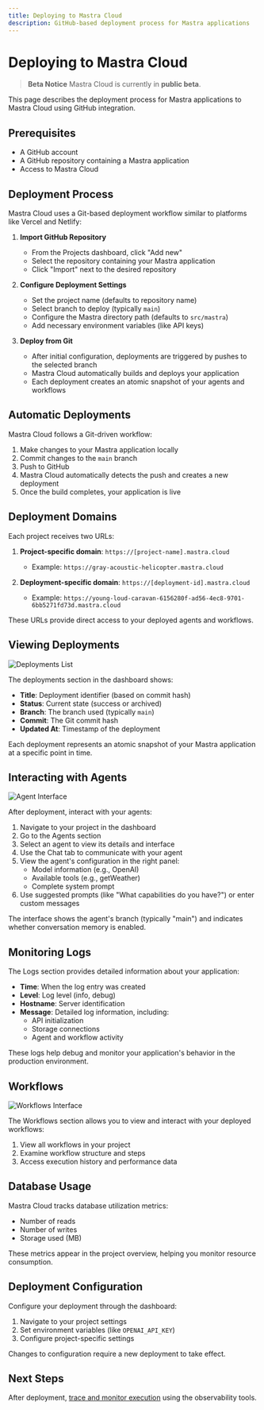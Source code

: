 ```yaml
---
title: Deploying to Mastra Cloud
description: GitHub-based deployment process for Mastra applications
---
```


# Deploying to Mastra Cloud

> **Beta Notice**
> Mastra Cloud is currently in **public beta**.

This page describes the deployment process for Mastra applications to Mastra Cloud using GitHub integration.

## Prerequisites

- A GitHub account
- A GitHub repository containing a Mastra application
- Access to Mastra Cloud

## Deployment Process

Mastra Cloud uses a Git-based deployment workflow similar to platforms like Vercel and Netlify:

1. **Import GitHub Repository**

   - From the Projects dashboard, click "Add new"
   - Select the repository containing your Mastra application
   - Click "Import" next to the desired repository

2. **Configure Deployment Settings**

   - Set the project name (defaults to repository name)
   - Select branch to deploy (typically `main`)
   - Configure the Mastra directory path (defaults to `src/mastra`)
   - Add necessary environment variables (like API keys)

3. **Deploy from Git**
   - After initial configuration, deployments are triggered by pushes to the selected branch
   - Mastra Cloud automatically builds and deploys your application
   - Each deployment creates an atomic snapshot of your agents and workflows

## Automatic Deployments

Mastra Cloud follows a Git-driven workflow:

1. Make changes to your Mastra application locally
2. Commit changes to the `main` branch
3. Push to GitHub
4. Mastra Cloud automatically detects the push and creates a new deployment
5. Once the build completes, your application is live

## Deployment Domains

Each project receives two URLs:

1. **Project-specific domain**: `https://[project-name].mastra.cloud`

   - Example: `https://gray-acoustic-helicopter.mastra.cloud`

2. **Deployment-specific domain**: `https://[deployment-id].mastra.cloud`
   - Example: `https://young-loud-caravan-6156280f-ad56-4ec8-9701-6bb5271fd73d.mastra.cloud`

These URLs provide direct access to your deployed agents and workflows.

## Viewing Deployments

![Deployments List](../../../../../public/image/cloud-agents.png)

The deployments section in the dashboard shows:

- **Title**: Deployment identifier (based on commit hash)
- **Status**: Current state (success or archived)
- **Branch**: The branch used (typically `main`)
- **Commit**: The Git commit hash
- **Updated At**: Timestamp of the deployment

Each deployment represents an atomic snapshot of your Mastra application at a specific point in time.

## Interacting with Agents

![Agent Interface](../../../../../public/image/cloud-agent.png)

After deployment, interact with your agents:

1. Navigate to your project in the dashboard
2. Go to the Agents section
3. Select an agent to view its details and interface
4. Use the Chat tab to communicate with your agent
5. View the agent's configuration in the right panel:
   - Model information (e.g., OpenAI)
   - Available tools (e.g., getWeather)
   - Complete system prompt
6. Use suggested prompts (like "What capabilities do you have?") or enter custom messages

The interface shows the agent's branch (typically "main") and indicates whether conversation memory is enabled.

## Monitoring Logs

The Logs section provides detailed information about your application:

- **Time**: When the log entry was created
- **Level**: Log level (info, debug)
- **Hostname**: Server identification
- **Message**: Detailed log information, including:
  - API initialization
  - Storage connections
  - Agent and workflow activity

These logs help debug and monitor your application's behavior in the production environment.

## Workflows

![Workflows Interface](../../../../../public/image/cloud-workflows.png)

The Workflows section allows you to view and interact with your deployed workflows:

1. View all workflows in your project
2. Examine workflow structure and steps
3. Access execution history and performance data

## Database Usage

Mastra Cloud tracks database utilization metrics:

- Number of reads
- Number of writes
- Storage used (MB)

These metrics appear in the project overview, helping you monitor resource consumption.

## Deployment Configuration

Configure your deployment through the dashboard:

1. Navigate to your project settings
2. Set environment variables (like `OPENAI_API_KEY`)
3. Configure project-specific settings

Changes to configuration require a new deployment to take effect.

## Next Steps

After deployment, [trace and monitor execution](./observability.mdx) using the observability tools.
